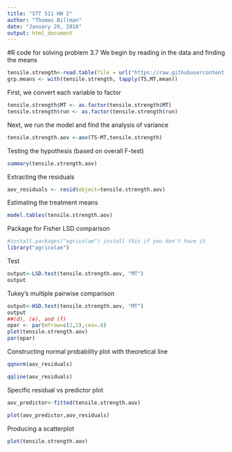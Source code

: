 ```yaml
---
title: "STT 511 HW 2"
author: "Thomas Billman"
date: "January 29, 2018"
output: html_document
---
```

#R code for solving problem 3.7
We begin by reading in the data and finding the means
```r
tensile.strength<-read.table(file = url("https://raw.githubusercontent.com/tbillman/Ghosh-511/master/Data/tensilestrength.txt"),header=T)
grp.means <- with(tensile.strength, tapply(TS,MT,mean))
```

First, we convert each variable to factor
```r
tensile.strength$MT <- as.factor(tensile.strength$MT)
tensile.strength$run <- as.factor(tensile.strength$run)
```

Next, we run the model and find the analysis of variance
```r
tensile.strength.aov <-aov(TS~MT,tensile.strength)
```
Testing the hypothesis (based on overall F-test)
```r
summary(tensile.strength.aov)
```

Extracting the residuals
```r
aov_residuals <- resid(object=tensile.strength.aov)
```

Estimating the treatment means
```r
model.tables(tensile.strength.aov)
```

Package for Fisher LSD comparison
```r
#install.packages("agricolae") install this if you don't have it
library("agricolae")
```
Test
```r
output<-LSD.test(tensile.strength.aov, "MT")
output
```

Tukey's multiple pairwise comparison
```r
output<-HSD.test(tensile.strength.aov, "MT")
output
##(d), (e), and (f)
opar <- par(mfrow=c(2,2),cex=.8)
plot(tensile.strength.aov)
par(opar)
```

Constructing normal probability plot with theoretical line
```r
qqnorm(aov_residuals)

qqline(aov_residuals) 
```

Specific residual vs predictor plot
```r
aov_predictor<-fitted(tensile.strength.aov)

plot(aov_predictor,aov_residuals)
```
Producing a scatterplot
```r
plot(tensile.strength.aov)
```
